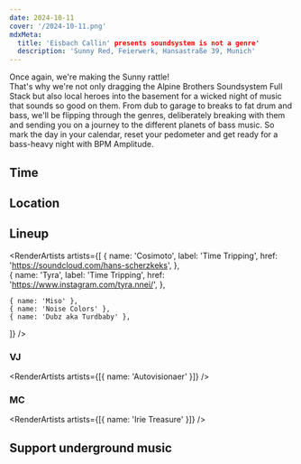 ```yaml
---
date: 2024-10-11
cover: '/2024-10-11.png'
mdxMeta:
  title: 'Eisbach Callin' presents soundsystem is not a genre'
  description: 'Sunny Red, Feierwerk, Hansastraße 39, Munich'
---
```



Once again, we're making the Sunny rattle!  
That's why we're not only dragging the Alpine Brothers Soundsystem Full Stack but also local heroes into the basement for a wicked night of music that sounds so good on them. 
From dub to garage to breaks to fat drum and bass, we'll be flipping through the genres, deliberately breaking with them and sending you on a journey to the different planets of bass music. 
So mark the day in your calendar, reset your pedometer and get ready for a bass-heavy night with BPM Amplitude.

## Time

<RenderDoors timeDoors='23' price='Pay what you want ' />

## Location

<RenderLocation
  venueName='Sunny Red'
  address='Feierwerk Hansastr. 39'
  city='Munich'
  mapUrl='https://goo.gl/maps/mA8iv2XEHf7XfRLv7'
/>

## Lineup

<RenderArtists
  artists={[
    {
      name: 'Cosimoto',
      label: 'Time Tripping',
      href: 'https://soundcloud.com/hans-scherzkeks',
    },    
    {
      name: 'Tyra',
      label: 'Time Tripping',
      href: 'https://www.instagram.com/tyra.nnei/',
    },    

    { name: 'Miso' },
    { name: 'Noise Colors' },
    { name: 'Dubz aka Turdbaby' },
  ]}
/>

### VJ

<RenderArtists artists={[{ name: 'Autovisionaer' }]} />

### MC

<RenderArtists artists={[{ name: 'Irie Treasure' }]} />

## Support underground music
